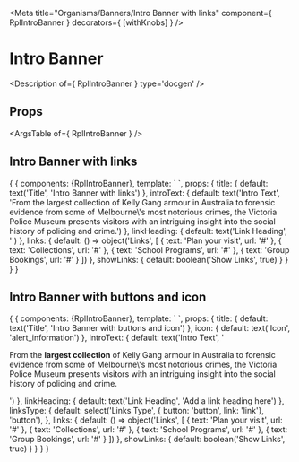 
<Meta title="Organisms/Banners/Intro Banner with links" component={ RplIntroBanner } decorators={ [withKnobs] } />

# Intro Banner

<Description of={ RplIntroBanner } type='docgen' />

## Props

<ArgsTable of={ RplIntroBanner } />

## Intro Banner with links

<Preview>
  <Story name="Intro Banner with links" height="600px">
    {
      {
        components: {RplIntroBanner},
        template: `
          <rpl-intro-banner
            :title="title"
            :introText="introText"
            :linkHeading="linkHeading"
            :links="links"
            :showLinks="showLinks"
            class="rpl-site-constrain--on-all"
          />`,
        props: {
          title: {
            default: text('Title', 'Intro Banner with links')
          },
          introText: {
            default: text('Intro Text', 'From the largest collection of Kelly Gang armour in Australia to forensic evidence from some of Melbourne\'s most notorious crimes, the Victoria Police Museum presents visitors with an intriguing insight into the social history of policing and crime.')
          },
          linkHeading: {
            default: text('Link Heading', '')
          },
          links: {
            default: () => object('Links', [
              { text: 'Plan your visit', url: '#' },
              { text: 'Collections', url: '#' },
              { text: 'School Programs', url: '#' },
              { text: 'Group Bookings', url: '#' }
            ])
          },
          showLinks: {
            default: boolean('Show Links', true)
          }
        }
      }
    }
  </Story>
</Preview>

## Intro Banner with buttons and icon

<Preview>
  <Story name="Intro Banner with buttons and icon" height="600px">
    {
      {
        components: {RplIntroBanner},
        template: `
          <rpl-intro-banner
            :title="title"
            :introText="introText"
            :linkHeading="linkHeading"
            :links="links"
            :showLinks="showLinks"
            :linksType="linksType"
            :icon="icon"
            class="rpl-site-constrain--on-all"
          />`,
        props: {
          title: {
            default: text('Title', 'Intro Banner with buttons and icon')
          },
          icon: {
            default: text('Icon', 'alert_information')
          },
          introText: {
            default: text('Intro Text', '<p>From the <strong>largest collection</strong> of Kelly Gang armour in Australia to forensic evidence from some of Melbourne\'s most notorious crimes, the Victoria Police Museum presents visitors with an intriguing insight into the social history of policing and crime.</p>')
          },
          linkHeading: {
            default: text('Link Heading', 'Add a link heading here')
          },
          linksType: {
            default: select('Links Type', { button: 'button', link: 'link'}, 'button'),
          },
          links: {
            default: () => object('Links', [
              { text: 'Plan your visit', url: '#' },
              { text: 'Collections', url: '#' },
              { text: 'School Programs', url: '#' },
              { text: 'Group Bookings', url: '#' }
            ])
          },
          showLinks: {
            default: boolean('Show Links', true)
          }
        }
      }
    }
  </Story>
</Preview>
